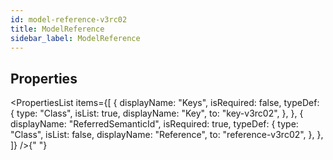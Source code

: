 ```yaml
---
id: model-reference-v3rc02
title: ModelReference
sidebar_label: ModelReference
---
```



## Properties

<PropertiesList
  items={[
    {
      displayName: "Keys",
      isRequired: false,
      typeDef: {
        type: "Class",
        isList: true,
        displayName: "Key",
        to: "key-v3rc02",
      },
    },
    {
      displayName: "ReferredSemanticId",
      isRequired: true,
      typeDef: {
        type: "Class",
        isList: false,
        displayName: "Reference",
        to: "reference-v3rc02",
      },
    },
  ]}
/>{" "}
